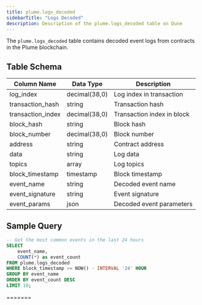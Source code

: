 ```yaml
---
title: plume.logs_decoded
sidebarTitle: "Logs Decoded"
description: Description of the plume.logs_decoded table on Dune
---
```



The `plume.logs_decoded` table contains decoded event logs from contracts in the Plume blockchain.

## Table Schema

| Column Name | Data Type | Description |
|------------|-----------|-------------|
| log_index | decimal(38,0) | Log index in transaction |
| transaction_hash | string | Transaction hash |
| transaction_index | decimal(38,0) | Transaction index in block |
| block_hash | string | Block hash |
| block_number | decimal(38,0) | Block number |
| address | string | Contract address |
| data | string | Log data |
| topics | array | Log topics |
| block_timestamp | timestamp | Block timestamp |
| event_name | string | Decoded event name |
| event_signature | string | Event signature |
| event_params | json | Decoded event parameters |

## Sample Query

```sql
-- Get the most common events in the last 24 hours
SELECT 
    event_name,
    COUNT(*) as event_count
FROM plume.logs_decoded
WHERE block_timestamp >= NOW() - INTERVAL '24' HOUR
GROUP BY event_name
ORDER BY event_count DESC
LIMIT 10;
```

<LogsDecodedSnippet /> 
=======


<LogsDecodedSnippet blockchain="plume" /> 
